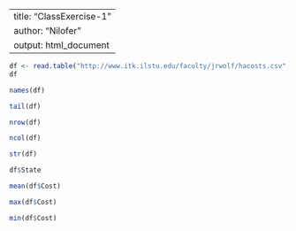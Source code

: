 --
title: "ClassExercise-1"
author: "Nilofer"
output: html_document
---
```r
df <- read.table("http://www.itk.ilstu.edu/faculty/jrwolf/hacosts.csv", header = TRUE, sep = ",")
df

```

```r
names(df)
```
```r
tail(df)
```

```r
nrow(df)
```


```r
ncol(df)
```

```r
str(df)
```

```r
df$State
```

```r
mean(df$Cost)
```

```r
max(df$Cost)
```

```r
min(df$Cost)
```



